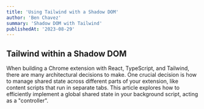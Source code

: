 ```yaml
---
title: 'Using Tailwind with a Shadow DOM'
author: 'Ben Chavez'
summary: 'Shadow DOM with Tailwind'
publishedAt: '2023-08-29'
---
```


## Tailwind within a Shadow DOM

When building a Chrome extension with React, TypeScript, and Tailwind, there are many architectural decisions to make. One crucial decision is how to manage shared state across different parts of your extension, like content scripts that run in separate tabs. This article explores how to efficiently implement a global shared state in your background script, acting as a "controller".

